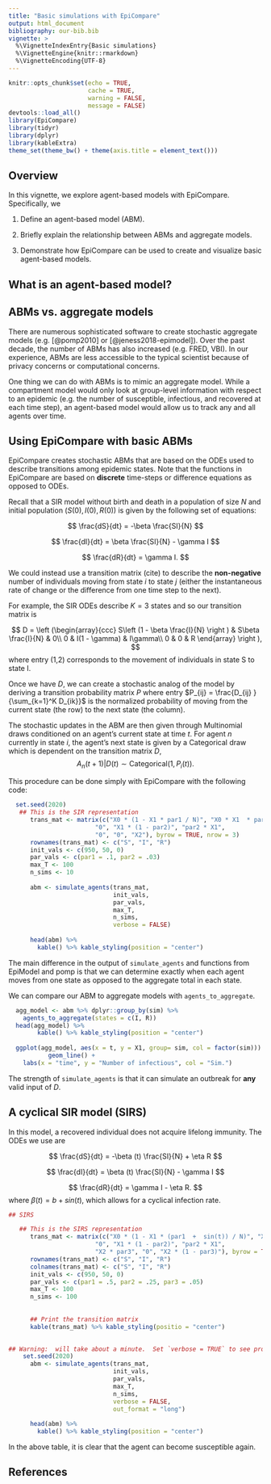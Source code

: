 ```yaml
---
title: "Basic simulations with EpiCompare"
output: html_document
bibliography: our-bib.bib
vignette: >
  %\VignetteIndexEntry{Basic simulations}
  %\VignetteEngine{knitr::rmarkdown}
  %\VignetteEncoding{UTF-8}
---
```


```r
knitr::opts_chunk$set(echo = TRUE,
                      cache = TRUE,
                      warning = FALSE,
                      message = FALSE)
devtools::load_all()
library(EpiCompare)
library(tidyr)
library(dplyr)
library(kableExtra)
theme_set(theme_bw() + theme(axis.title = element_text()))
```

## Overview

In this vignette, we explore agent-based models with EpiCompare.  Specifically, we 

1. Define an agent-based model (ABM).

2. Briefly explain the relationship between ABMs and aggregate models.

3. Demonstrate how EpiCompare can be used to create and visualize basic agent-based models.


## What is an agent-based model?

## ABMs vs. aggregate models

There are numerous sophisticated software to create stochastic aggregate models (e.g. [@pomp2010] or [@jeness2018-epimodel]).  Over the past decade, the number of ABMs has also increased (e.g. FRED, VBI).  In our experience, ABMs are less accessible to the typical scientist because of privacy concerns or computational concerns.  

One thing we can do with ABMs is to mimic an aggregate model.  While a compartment model would only look at group-level information with respect to an epidemic (e.g. the number of susceptible, infectious, and recovered at each time step), an agent-based model would allow us to track any and all agents over time.

## Using EpiCompare with basic ABMs

EpiCompare creates stochastic ABMs that are based on the ODEs used to describe transitions among epidemic states.  Note that the functions in EpiCompare are based on **discrete** time-steps or difference equations as opposed to ODEs.

Recall that a SIR model without birth and death in a population of size $N$ and initial population $(S(0), I(0), R(0))$ is given by the following set of equations:

$$
\frac{dS}{dt} = -\beta \frac{SI}{N}
$$

$$
\frac{dI}{dt} = \beta \frac{SI}{N} - \gamma I
$$

$$
\frac{dR}{dt} = \gamma I.
$$

We could instead use a transition matrix (cite) to describe the **non-negative** number of individuals moving from state $i$ to state $j$ (either the instantaneous rate of change or the difference from one time step to the next).

For example, the SIR ODEs describe $K=3$ states and so our transition matrix is

$$
D = \left (\begin{array}{ccc}
S\left (1 - \beta \frac{I}{N} \right ) & S\beta \frac{I}{N} & 0\\
0 & I(1 - \gamma) & I\gamma\\
0 & 0 & R
\end{array} \right ),
$$
where entry (1,2) corresponds to the movement of individuals in state S to state I.

Once we have $D$, we can create a stochastic analog of the model by deriving a transition probability matrix $P$ where entry $P_{ij} = \frac{D_{ij} }{\sum_{k=1}^K D_{ik}}$ is the normalized probability of moving from the current state (the row) to the next state (the column).

The stochastic updates in the ABM are then given through Multinomial draws conditioned on an agent's current state at time $t$.  For agent $n$ currently in state $i$, the agent's next state is given by a Categorical draw which is dependent on the transition matrix $D$,
$$
A_n(t+1) |D(t) \sim \mathrm{Categorical} \left (1, P_i(t) \right ).
$$

This procedure can be done simply with EpiCompare with the following code:

```r
  set.seed(2020)
   ## This is the SIR representation
      trans_mat <- matrix(c("X0 * (1 - X1 * par1 / N)", "X0 * X1  * par1 / N", "0",
                        "0", "X1 * (1 - par2)", "par2 * X1",
                        "0", "0", "X2"), byrow = TRUE, nrow = 3)
      rownames(trans_mat) <- c("S", "I", "R")
      init_vals <- c(950, 50, 0)
      par_vals <- c(par1 = .1, par2 = .03)
      max_T <- 100
      n_sims <- 10
  
      abm <- simulate_agents(trans_mat,
                             init_vals,
                             par_vals,
                             max_T,
                             n_sims,
                             verbose = FALSE)
      
      head(abm) %>%
        kable() %>% kable_styling(position = "center")
```

The main difference in the output of `simulate_agents` and functions from EpiModel and pomp is that we can determine exactly when each agent moves from one state as opposed to the aggregate total in each state.

We can compare our ABM to aggregate models with `agents_to_aggregate`.

```r
  agg_model <- abm %>% dplyr::group_by(sim) %>%
    agents_to_aggregate(states = c(I, R)) 
  head(agg_model) %>%
        kable() %>% kable_styling(position = "center")
  
  ggplot(agg_model, aes(x = t, y = X1, group= sim, col = factor(sim))) +
           geom_line() + 
    labs(x = "time", y = "Number of infectious", col = "Sim.")

```



The strength of `simulate_agents` is that it can simulate an outbreak for **any** valid input of $D$.

## A cyclical SIR model (SIRS)

In this model, a recovered individual does not acquire lifelong immunity.  The ODEs we use are

$$
\frac{dS}{dt} = -\beta (t) \frac{SI}{N} + \eta R
$$

$$
\frac{dI}{dt} = \beta (t) \frac{SI}{N} - \gamma I
$$

$$
\frac{dR}{dt} = \gamma I - \eta R.
$$
where $\beta(t) = b + sin(t)$, which allows for a cyclical infection rate.

```r

## SIRS

   ## This is the SIRS representation
      trans_mat <- matrix(c("X0 * (1 - X1 * (par1  +  sin(t)) / N)", "X0 * X1  * (par1 + sin(t)) / N", "0",
                        "0", "X1 * (1 - par2)", "par2 * X1",
                        "X2 * par3", "0", "X2 * (1 - par3)"), byrow = TRUE, nrow = 3)
      rownames(trans_mat) <- c("S", "I", "R")
      colnames(trans_mat) <- c("S", "I", "R")
      init_vals <- c(950, 50, 0)
      par_vals <- c(par1 = .5, par2 = .25, par3 = .05)
      max_T <- 100
      n_sims <- 100
      
      
      ## Print the transition matrix
      kable(trans_mat) %>% kable_styling(positio = "center")
      
```
      
      
```r

## Warning:  will take about a minute.  Set `verbose = TRUE` to see progress
    set.seed(2020)
      abm <- simulate_agents(trans_mat,
                             init_vals,
                             par_vals,
                             max_T,
                             n_sims,
                             verbose = FALSE,
                             out_format = "long")
      
      head(abm) %>%
        kable() %>% kable_styling(position = "center")
```

In the above table, it is clear that the agent can become susceptible again.


## References